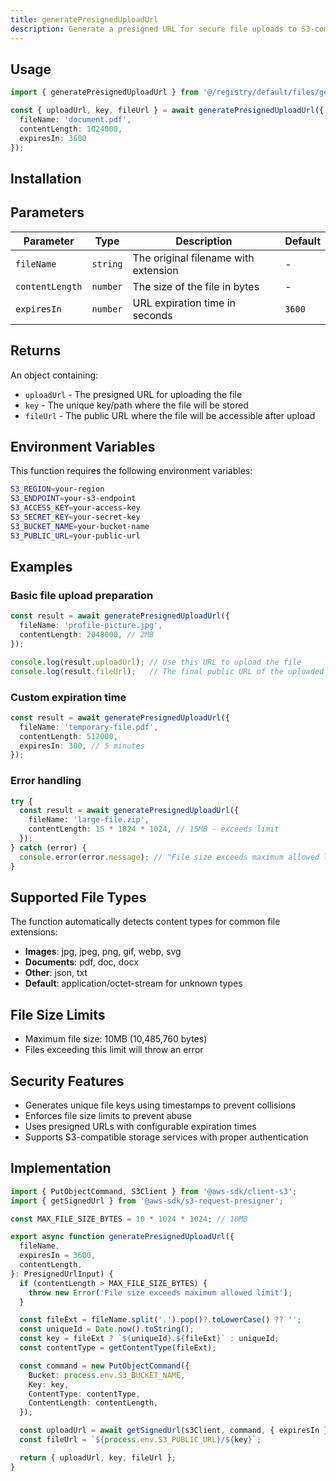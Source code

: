 ```yaml
---
title: generatePresignedUploadUrl
description: Generate a presigned URL for secure file uploads to S3-compatible storage
---
```


## Usage

```typescript
import { generatePresignedUploadUrl } from '@/registry/default/files/generate-presigned-upload-url';

const { uploadUrl, key, fileUrl } = await generatePresignedUploadUrl({
  fileName: 'document.pdf',
  contentLength: 1024000,
  expiresIn: 3600
});
```

## Installation

<InstallTabs component="generate-presigned-upload-url" />

## Parameters

| Parameter       | Type     | Description                                    | Default |
|----------------|----------|------------------------------------------------|---------|
| `fileName`     | `string` | The original filename with extension          | -       |
| `contentLength`| `number` | The size of the file in bytes                 | -       |
| `expiresIn`    | `number` | URL expiration time in seconds                | `3600`  |

## Returns

An object containing:
- `uploadUrl` - The presigned URL for uploading the file
- `key` - The unique key/path where the file will be stored
- `fileUrl` - The public URL where the file will be accessible after upload

## Environment Variables

This function requires the following environment variables:

```bash
S3_REGION=your-region
S3_ENDPOINT=your-s3-endpoint
S3_ACCESS_KEY=your-access-key
S3_SECRET_KEY=your-secret-key
S3_BUCKET_NAME=your-bucket-name
S3_PUBLIC_URL=your-public-url
```

## Examples

### Basic file upload preparation

```typescript
const result = await generatePresignedUploadUrl({
  fileName: 'profile-picture.jpg',
  contentLength: 2048000, // 2MB
});

console.log(result.uploadUrl); // Use this URL to upload the file
console.log(result.fileUrl);   // The final public URL of the uploaded file
```

### Custom expiration time

```typescript
const result = await generatePresignedUploadUrl({
  fileName: 'temporary-file.pdf',
  contentLength: 512000,
  expiresIn: 300, // 5 minutes
});
```

### Error handling

```typescript
try {
  const result = await generatePresignedUploadUrl({
    fileName: 'large-file.zip',
    contentLength: 15 * 1024 * 1024, // 15MB - exceeds limit
  });
} catch (error) {
  console.error(error.message); // "File size exceeds maximum allowed limit"
}
```

## Supported File Types

The function automatically detects content types for common file extensions:

- **Images**: jpg, jpeg, png, gif, webp, svg
- **Documents**: pdf, doc, docx
- **Other**: json, txt
- **Default**: application/octet-stream for unknown types

## File Size Limits

- Maximum file size: 10MB (10,485,760 bytes)
- Files exceeding this limit will throw an error

## Security Features

- Generates unique file keys using timestamps to prevent collisions
- Enforces file size limits to prevent abuse
- Uses presigned URLs with configurable expiration times
- Supports S3-compatible storage services with proper authentication

## Implementation

```typescript
import { PutObjectCommand, S3Client } from '@aws-sdk/client-s3';
import { getSignedUrl } from '@aws-sdk/s3-request-presigner';

const MAX_FILE_SIZE_BYTES = 10 * 1024 * 1024; // 10MB

export async function generatePresignedUploadUrl({
  fileName,
  expiresIn = 3600,
  contentLength,
}: PresignedUrlInput) {
  if (contentLength > MAX_FILE_SIZE_BYTES) {
    throw new Error('File size exceeds maximum allowed limit');
  }

  const fileExt = fileName.split('.').pop()?.toLowerCase() ?? '';
  const uniqueId = Date.now().toString();
  const key = fileExt ? `${uniqueId}.${fileExt}` : uniqueId;
  const contentType = getContentType(fileExt);

  const command = new PutObjectCommand({
    Bucket: process.env.S3_BUCKET_NAME,
    Key: key,
    ContentType: contentType,
    ContentLength: contentLength,
  });

  const uploadUrl = await getSignedUrl(s3Client, command, { expiresIn });
  const fileUrl = `${process.env.S3_PUBLIC_URL}/${key}`;

  return { uploadUrl, key, fileUrl };
}
```
